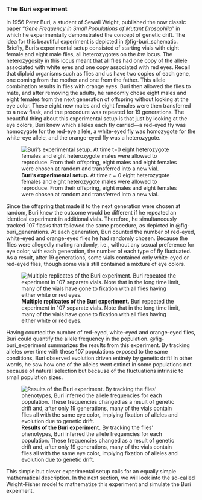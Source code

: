 ### The Buri experiment

In 1956 Peter Buri, a student of Sewall Wright, published the now classic paper
"*Gene Frequency in Small Populations of Mutant Drosophila*" in which he
experimentally demonstrated the concept of genetic drift. The idea for this
beautiful experiment is depicted in @fig-buri_schematic. Briefly, Buri's
experimental setup consisted of starting vials with eight female and eight male
flies, all heterozygotes on the *bw* locus. The heterozygosity in this locus
meant that all flies had one copy of the allele associated with white eyes and
one copy associated with red eyes. Recall that diploid organisms such as flies
and us have two copies of each gene, one coming from the mother and one from the
father. This allele combination results in flies with orange eyes. Buri then
allowed the flies to mate, and after removing the adults, he randomly chose
eight males and eight females from the next generation of offspring without
looking at the eye color. These eight new males and eight females were then
transferred to a new flask, and the procedure was repeated for 19 generations.
The beautiful thing about this experimental setup is that just by looking at the
eye colors, Buri knew which alleles each fly carried---a red-eyed fly was
homozygote for the red-eye allele, a white-eyed fly was homozygote for the
white-eye allele, and the orange-eyed fly was a heterozygote.

![**Buri's experimental setup.** At time $t=0$ eight heterozygote females and
eight heterozygote males were allowed to reproduce. From their offspring, eight
males and eight females were chosen at random and transferred into a new
vial.](./figures/forces_evolution/_buri_schematic.png){#fig-buri_schematic}

Since the offspring that made it to the next generation were chosen at random,
Buri knew the outcome would be different if he repeated an identical experiment
in additional vials. Therefore, he simultaneously tracked 107 flasks that
followed the same procedure, as depicted in @fig-buri_generations. At each
generation, Buri counted the number of red-eyed, white-eyed and orange-eyed
flies he had randomly chosen. Because the flies were allegedly mating randomly,
i.e., without any sexual preference for eye color, with each generation, the
number of each type of fly fluctuated. As a result, after 19 generations, some
vials contained only white-eyed or red-eyed flies, though some vials still
contained a mixture of eye colors.

![**Multiple replicates of the Buri experiment.** Buri repeated the experiment
in 107 separate vials. Note that in the long time limit, many of the vials have
gone to fixation with all flies having either white or red
eyes.](./figures/forces_evolution/_buri_generations.png){#fig-buri_generations}

Having counted the number of red-eyed, white-eyed and orange-eyed flies, Buri
could quantify the allele frequency in the population. @fig-buri_experiment
summarizes the results from this experiment. By tracking alleles over time with
these 107 populations exposed to the same conditions, Buri observed evolution
driven entirely by genetic drift! In other words, he saw how one of the alleles
went extinct in some populations not because of natural selection but because of
the fluctuations intrinsic to small population sizes.

![**Results of the Buri experiment.** By tracking the flies' phenotypes, Buri
inferred the allele frequencies for each population. These frequencies changed
as a result of genetic drift and, after only 19 generations, many of the vials
contain flies all with the same eye color, implying fixation of alleles and
evolution due to genetic
drift.](./figures/forces_evolution/_buri_experiment.png){#fig-buri_experiment}

This simple but clever experimental setup calls for an equally simple
mathematical description. In the next section, we will look into the so-called
Wright-Fisher model to mathematize this experiment and simulate the Buri
expeiment.